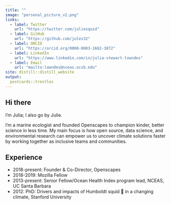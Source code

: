 ```yaml
---
title: ""
image: "personal_picture_v2.png"
links:
  - label: Twitter
    url: "https://twitter.com/juliesquid"
  - label: GitHub
    url: "https://github.com/jules32"
  - label: ORCID
    url: "https://orcid.org/0000-0003-1682-3872"
  - label: LinkedIn
    url: "https://www.linkedin.com/in/julia-stewart-lowndes"
  - label: Email
    url: "mailto:lowndes@nceas.ucsb.edu"
site: distill::distill_website
output:
  postcards::trestles
---
```


## Hi there

I'm Julia; I also go by Julie. 

I'm a marine ecologist and founded Openscapes to champion kinder, better science in less time. My main focus is how open source, data science, and environmental research can empower us to uncover climate solutions faster by working together as inclusive teams and communities.

## Experience

- 2018-present: Founder & Co-Director, Openscapes 
- 2018-2019: Mozilla Fellow
- 2013-present: Senior Fellow/Ocean Health Index program lead, NCEAS, UC Santa Barbara
- 2012: PhD: Drivers and impacts of Humboldt squid 🦑 in a changing climate, Stanford University
